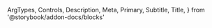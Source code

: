   ArgTypes,
  Controls,
  Description,
  Meta,
  Primary,
  Subtitle,
  Title,
} from '@storybook/addon-docs/blocks'


<Meta of={InputPinCodeStories} />

<Title />

<Subtitle />

<Description />

---

## Props

On top of all the props, attributes and event handler you can set on a
`<InputText />` component (and thus a `<input />` element), the component
accepts the following props:

<ArgTypes />

## Playground

<Primary />

<Controls />
